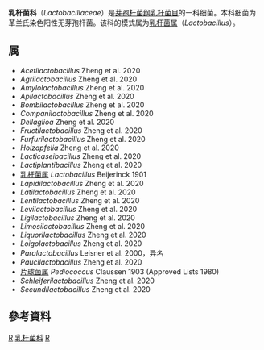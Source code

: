 {{Automatic taxobox
| taxon = Lactobacillaceae
| authority = Winslow et al., 1917 
| type_genus = ''Lactobacillus''
| type_genus_authority = Beijerinck, 1901
}}
'''乳杆菌科'''（''Lactobacillaceae''）是[[芽孢杆菌纲|芽孢杆菌纲]][[乳杆菌目|乳杆菌目]]的一科细菌。本科细菌为革兰氏染色阳性无芽孢杆菌。该科的模式属为[[乳杆菌属|乳杆菌属]]（''Lactobacillus''）。

==属==
* ''Acetilactobacillus'' Zheng et al. 2020
* ''Agrilactobacillus'' Zheng et al. 2020
* ''Amylolactobacillus'' Zheng et al. 2020
* ''Apilactobacillus'' Zheng et al. 2020
* ''Bombilactobacillus'' Zheng et al. 2020
* ''Companilactobacillus'' Zheng et al. 2020
* ''Dellaglioa'' Zheng et al. 2020
* ''Fructilactobacillus'' Zheng et al. 2020
* ''Furfurilactobacillus'' Zheng et al. 2020
* ''Holzapfelia'' Zheng et al. 2020
* ''Lacticaseibacillus'' Zheng et al. 2020
* ''Lactiplantibacillus'' Zheng et al. 2020
* [[乳杆菌属|乳杆菌属]] ''Lactobacillus'' Beijerinck 1901 
* ''Lapidilactobacillus'' Zheng et al. 2020
* ''Latilactobacillus'' Zheng et al. 2020
* ''Lentilactobacillus'' Zheng et al. 2020
* ''Levilactobacillus'' Zheng et al. 2020
* ''Ligilactobacillus'' Zheng et al. 2020
* ''Limosilactobacillus'' Zheng et al. 2020
* ''Liquorilactobacillus'' Zheng et al. 2020
* ''Loigolactobacillus'' Zheng et al. 2020
* ''Paralactobacillus'' Leisner et al. 2000，异名
* ''Paucilactobacillus'' Zheng et al. 2020
* [[片球菌属|片球菌属]] ''Pediococcus'' Claussen 1903 (Approved Lists 1980)
* ''Schleiferilactobacillus'' Zheng et al. 2020
* ''Secundilactobacillus'' Zheng et al. 2020

==參考資料==
{{Reflist}}

{{Taxonbar}}
[[Category:1917年描述的分类群|R]]
[[Category:乳杆菌科|]]
[[Category:革兰氏阳性菌|R]]